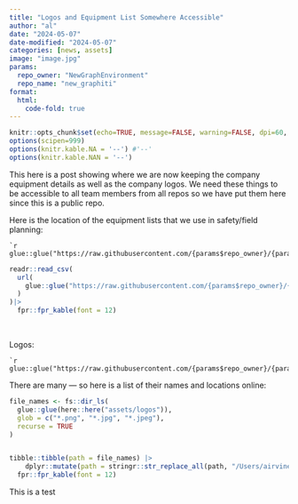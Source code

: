 ```yaml
---
title: "Logos and Equipment List Somewhere Accessible"
author: "al"
date: "2024-05-07"
date-modified: "2024-05-07"
categories: [news, assets]
image: "image.jpg"
params:
  repo_owner: "NewGraphEnvironment"
  repo_name: "new_graphiti"
format: 
  html:
    code-fold: true
---
```



```r
knitr::opts_chunk$set(echo=TRUE, message=FALSE, warning=FALSE, dpi=60, out.width = "100%")
options(scipen=999)
options(knitr.kable.NA = '--') #'--'
options(knitr.kable.NAN = '--')
```


This here is a post showing where we are now keeping the company equipment details as well as the company logos. We need these
things to be accessible to all team members from all repos so we have put them here since this is a public repo. 


Here is the location of the equipment lists that we use in safety/field planning:

    `r glue::glue("https://raw.githubusercontent.com/{params$repo_owner}/{params$repo_name}/main/assets/equipment.csv")`

```r
readr::read_csv(
  url(
    glue::glue("https://raw.githubusercontent.com/{params$repo_owner}/{params$repo_name}/main/assets/equipment.csv")
  )
)|> 
  fpr::fpr_kable(font = 12)
```

<br>


Logos:

    `r glue::glue("https://raw.githubusercontent.com/{params$repo_owner}/{params$repo_name}/main/assets/logos")`
    
    
There are many --- so here is a list of their names and locations online:

```r
file_names <- fs::dir_ls(
  glue::glue(here::here("assets/logos")),
  glob = c("*.png", "*.jpg", "*.jpeg"),
  recurse = TRUE
) 


tibble::tibble(path = file_names) |> 
    dplyr::mutate(path = stringr::str_replace_all(path, "/Users/airvine/Projects/repo/new_graphiti", "https://github.com/NewGraphEnvironment/new_graphiti/tree/main")) |> 
  fpr::fpr_kable(font = 12)

```

This is a test
